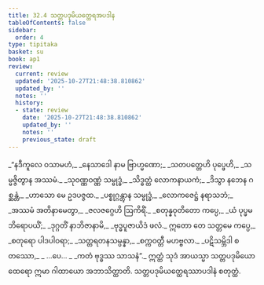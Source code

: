 ```yaml
---
title: 32.4 သတ္တပဒုမိယတ္ထေရအပဒါန
tableOfContents: false
sidebar:
  order: 4
type: tipitaka
basket: su
book: ap1
review:
  current: review
  updated: '2025-10-27T21:48:38.810862'
  updated_by: ''
  notes: ''
  history:
  - state: review
    date: '2025-10-27T21:48:38.810862'
    updated_by: ''
    notes: ''
    previous_state: draft
---
```



<ReviewStatus review={frontmatter.review} showDetails={true} />

<HypothesisAnnotation frontmatter={frontmatter} />

<DynamicBreadcrumb />

<Division number="14" book="ap1" e="ch" v="20" p="289">

<Paragraph number="3525" type="verses" book="ap1">
_“နဒီကူလေ ဝသာမဟံ,_  
_နေသာဒေါ နာမ ဗြာဟ္မဏော;_  
_သတပတ္တေဟိ ပုပ္ဖေဟိ,_  
_သမ္မဇ္ဇိတွာန အဿမံ._  

</Paragraph>

</Division>
<Division number="15" book="ap1" e="ch" v="20" p="289">

<Paragraph number="3526" type="verses" book="ap1">
_သုဝဏ္ဏဝဏ္ဏံ သမ္ဗုဒ္ဓံ,_  
_သိဒ္ဓတ္ထံ လောကနာယကံ;_  
_ဒိသွာ နဘေန ဂစ္ဆန္တံ,_  
_ဟာသော မေ ဥဒပဇ္ဇထ._  

</Paragraph>

</Division>
<Division number="16" book="ap1" e="ch" v="20" p="289">

<Paragraph number="3527" type="verses" book="ap1">
_ပစ္စုဂ္ဂန္တွာန သမ္ဗုဒ္ဓံ,_  
_လောကဇေဋ္ဌံ နရာသဘံ;_  
_အဿမံ အတိနာမေတွာ,_  
_ဇလဇဂ္ဂေဟိ ဩကိရိံ._  

</Paragraph>

</Division>
<Division number="17" book="ap1" e="ch" v="20" p="289">

<Paragraph number="3528" type="verses" book="ap1">
_စတုန္နဝုတိတော ကပ္ပေ,_  
_ယံ ပုပ္ဖမဘိရောပယိံ;_  
_ဒုဂ္ဂတိံ နာဘိဇာနာမိ,_  
_ဗုဒ္ဓပူဇာယိဒံ ဖလံ._  

</Paragraph>

</Division>
<Division number="18" book="ap1" e="ch" v="20" p="289">

<Paragraph number="3529" type="verses" book="ap1">
ဣတော တေ သတ္တမေ ကပ္ပေ,_  
_စတုရော ပါဒပါဝရာ;_  
_သတ္တရတနသမ္ပန္နာ,_  
_စက္ကဝတ္တီ မဟဗ္ဗလာ._  

</Paragraph>

</Division>
<Division number="19" book="ap1" e="ch" v="20" p="290">

<Paragraph number="3530" type="verses" book="ap1">
_ပဋိသမ္ဘိဒါ စတဿော,_  
_ …ပေ… _  
_ကတံ ဗုဒ္ဓဿ သာသနံ”._  

</Paragraph>

<Paragraph number="3531" book="ap1">
ဣတ္ထံ သုဒံ အာယသ္မာ သတ္တပဒုမိယော ထေရော ဣမာ ဂါထာယော အဘာသိတ္ထာတိ.

</Paragraph>
</Division>

<Paragraph number="3532" type="center" book="ap1">
သတ္တပဒုမိယတ္ထေရဿာပဒါနံ စတုတ္ထံ.
</Paragraph>